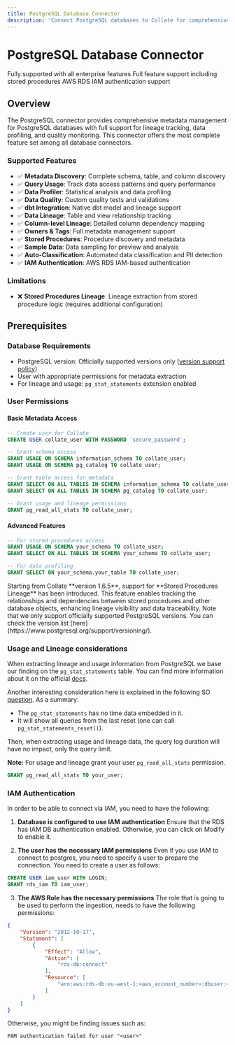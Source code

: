 ```yaml
---
title: PostgreSQL Database Connector
description: 'Connect PostgreSQL databases to Collate for comprehensive metadata discovery, lineage tracking, and data quality monitoring. Advanced features for stored procedures and IAM authentication.'
---
```


# PostgreSQL Database Connector

<CardGroup cols={3}>
  <Card title="Production Ready" icon="check-circle" color="#16a34a">
    Fully supported with all enterprise features
  </Card>
  <Card title="Advanced Features" icon="star" color="#f59e0b">
    Full feature support including stored procedures
  </Card>
  <Card title="Cloud Native" icon="cloud" color="#3b82f6">
    AWS RDS IAM authentication support
  </Card>
</CardGroup>

## Overview

The PostgreSQL connector provides comprehensive metadata management for PostgreSQL databases with full support for lineage tracking, data profiling, and quality monitoring. This connector offers the most complete feature set among all database connectors.

### Supported Features

- ✅ **Metadata Discovery**: Complete schema, table, and column discovery
- ✅ **Query Usage**: Track data access patterns and query performance
- ✅ **Data Profiler**: Statistical analysis and data profiling
- ✅ **Data Quality**: Custom quality tests and validations
- ✅ **dbt Integration**: Native dbt model and lineage support
- ✅ **Data Lineage**: Table and view relationship tracking
- ✅ **Column-level Lineage**: Detailed column dependency mapping
- ✅ **Owners & Tags**: Full metadata management support
- ✅ **Stored Procedures**: Procedure discovery and metadata
- ✅ **Sample Data**: Data sampling for preview and analysis
- ✅ **Auto-Classification**: Automated data classification and PII detection
- ✅ **IAM Authentication**: AWS RDS IAM-based authentication

### Limitations

- ❌ **Stored Procedures Lineage**: Lineage extraction from stored procedure logic (requires additional configuration)

## Prerequisites

### Database Requirements

- PostgreSQL version: Officially supported versions only ([version support policy](https://www.postgresql.org/support/versioning/))
- User with appropriate permissions for metadata extraction
- For lineage and usage: `pg_stat_statements` extension enabled

### User Permissions

#### Basic Metadata Access

```sql
-- Create user for Collate
CREATE USER collate_user WITH PASSWORD 'secure_password';

-- Grant schema access
GRANT USAGE ON SCHEMA information_schema TO collate_user;
GRANT USAGE ON SCHEMA pg_catalog TO collate_user;

-- Grant table access for metadata
GRANT SELECT ON ALL TABLES IN SCHEMA information_schema TO collate_user;
GRANT SELECT ON ALL TABLES IN SCHEMA pg_catalog TO collate_user;

-- Grant usage and lineage permissions
GRANT pg_read_all_stats TO collate_user;
```

#### Advanced Features

```sql
-- For stored procedures access
GRANT USAGE ON SCHEMA your_schema TO collate_user;
GRANT SELECT ON ALL TABLES IN SCHEMA your_schema TO collate_user;

-- For data profiling
GRANT SELECT ON your_schema.your_table TO collate_user;
```

<Accordion title="Stored Procedures Lineage Support">
Starting from Collate **version 1.6.5**, support for **Stored Procedures Lineage** has been introduced. This feature enables tracking the relationships and dependencies between stored procedures and other database objects, enhancing lineage visibility and data traceability.
</Accordion>

<Accordion title="PostgreSQL Version Support">
Note that we only support officially supported PostgreSQL versions. You can check the version list [here](https://www.postgresql.org/support/versioning/).
</Accordion>

### Usage and Lineage considerations

When extracting lineage and usage information from PostgreSQL we base our finding on the `pg_stat_statements` table.
You can find more information about it on the official [docs](https://www.postgresql.org/docs/current/pgstatstatements.html#id-1.11.7.39.6).

Another interesting consideration here is explained in the following SO [question](https://stackoverflow.com/questions/50803147/what-is-the-timeframe-for-pg-stat-statements).
As a summary:
- The `pg_stat_statements` has no time data embedded in it.
- It will show all queries from the last reset (one can call `pg_stat_statements_reset()`).

Then, when extracting usage and lineage data, the query log duration will have no impact, only the query limit.

**Note:** For usage and lineage grant your user `pg_read_all_stats` permission.

```sql
GRANT pg_read_all_stats TO your_user;
```

### IAM Authentication

In order to be able to connect via IAM, you need to have the following:

1. **Database is configured to use IAM authentication**
   Ensure that the RDS has IAM DB authentication enabled. Otherwise, you can click on Modify to enable it.

2. **The user has the necessary IAM permissions**
   Even if you use IAM to connect to postgres, you need to specify a user to prepare the connection. You need to create a user as follows:

```sql
CREATE USER iam_user WITH LOGIN;
GRANT rds_iam TO iam_user;
```

3. **The AWS Role has the necessary permissions**
   The role that is going to be used to perform the ingestion, needs to have the following permissions:

```json
{
    "Version": "2012-10-17",
    "Statement": [
        {
            "Effect": "Allow",
            "Action": [
                "rds-db:connect"
            ],
            "Resource": [
                "arn:aws:rds-db:eu-west-1:<aws_account_number>:dbuser:<rds_db_resource_id>/<postgres_user>"
            ]
        }
    ]
}
```

Otherwise, you might be finding issues such as:
```
PAM authentication failed for user "<user>"
```